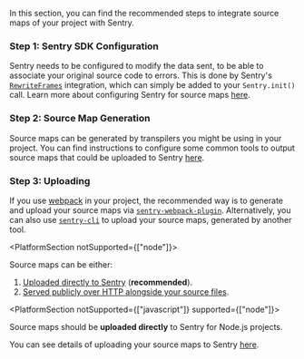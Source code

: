 In this section, you can find the recommended steps to integrate source maps of your project with Sentry.

### Step 1: Sentry SDK Configuration

Sentry needs to be configured to modify the data sent, to be able to associate your original source code to errors. This is done by Sentry's [`RewriteFrames`](/platforms/node/configuration/integrations/pluggable-integrations/#rewriteframes) integration, which can simply be added to your `Sentry.init()` call. Learn more about configuring Sentry for source maps [here](./configuration/).

### Step 2: Source Map Generation

Source maps can be generated by transpilers you might be using in your project. You can find instructions to configure some common tools to output source maps that could be uploaded to Sentry [here](./generating/).

### Step 3: Uploading

If you use [webpack](https://webpack.js.org/) in your project, the recommended way is to generate and upload your source maps via [`sentry-webpack-plugin`](https://github.com/getsentry/sentry-webpack-plugin). Alternatively, you can also use [`sentry-cli`](/product/cli/) to upload your source maps, generated by another tool.

<PlatformSection notSupported={["node"]}>

Source maps can be either:

1.  [Uploaded directly to Sentry](./uploading) (**recommended**).
2.  [Served publicly over HTTP alongside your source files](/platforms/javascript/sourcemaps/hosting-publicly/).

</PlatformSection>

<PlatformSection notSupported={["javascript"]} supported={["node"]}>

<Note>

Source maps should be **uploaded directly** to Sentry for Node.js projects.

</Note>

You can see details of uploading your source maps to Sentry [here](/platforms/node/sourcemaps/uploading/).

</PlatformSection>
